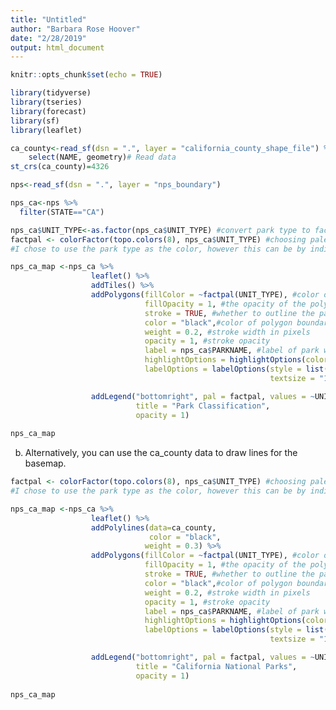 ```yaml
---
title: "Untitled"
author: "Barbara Rose Hoover"
date: "2/28/2019"
output: html_document
---
```


```r
knitr::opts_chunk$set(echo = TRUE)
```


```r
library(tidyverse)
library(tseries)
library(forecast)
library(sf)
library(leaflet)
```

```r
ca_county<-read_sf(dsn = ".", layer = "california_county_shape_file") %>% 
    select(NAME, geometry)# Read data
st_crs(ca_county)=4326
```

```r
nps<-read_sf(dsn = ".", layer = "nps_boundary")

nps_ca<-nps %>% 
  filter(STATE=="CA") 
```

```r
nps_ca$UNIT_TYPE<-as.factor(nps_ca$UNIT_TYPE) #convert park type to factor
factpal <- colorFactor(topo.colors(8), nps_ca$UNIT_TYPE) #choosing palette for polygon golors.
#I chose to use the park type as the color, however this can be by individual park, or whatever you choose 

nps_ca_map <-nps_ca %>% 
                  leaflet() %>% 
                  addTiles() %>% 
                  addPolygons(fillColor = ~factpal(UNIT_TYPE), #color of each polygon
                              fillOpacity = 1, #the opacity of the polygons
                              stroke = TRUE, #whether to outline the park boundaries,
                              color = "black",#color of polygon boundaries 
                              weight = 0.2, #stroke width in pixels
                              opacity = 1, #stroke opacity 
                              label = nps_ca$PARKNAME, #label of park when you hover over it
                              highlightOptions = highlightOptions(color = "white", weight = 5, bringToFront = TRUE),
                              labelOptions = labelOptions(style = list("font-weight" = "normal", padding = "3px 8px"),
                                                          textsize = "15px",direction = "auto")) %>% #how the park name shows up when you hover over it

                  addLegend("bottomright", pal = factpal, values = ~UNIT_TYPE,
                            title = "Park Classification", 
                            opacity = 1)
                              
nps_ca_map
```
b) Alternatively, you can use the ca_county data to draw lines for the basemap. 
```r
factpal <- colorFactor(topo.colors(8), nps_ca$UNIT_TYPE) #choosing palette for polygon golors.
#I chose to use the park type as the color, however this can be by individual park, or whatever you choose 

nps_ca_map <-nps_ca %>% 
                  leaflet() %>% 
                  addPolylines(data=ca_county, 
                               color = "black",
                              weight = 0.3) %>% 
                  addPolygons(fillColor = ~factpal(UNIT_TYPE), #color of each polygon
                              fillOpacity = 1, #the opacity of the polygons
                              stroke = TRUE, #whether to outline the park boundaries,
                              color = "black",#color of polygon boundaries 
                              weight = 0.2, #stroke width in pixels
                              opacity = 1, #stroke opacity 
                              label = nps_ca$PARKNAME, #label of park when you hover over it
                              highlightOptions = highlightOptions(color = "white", weight = 5, bringToFront = TRUE),
                              labelOptions = labelOptions(style = list("font-weight" = "normal", padding = "3px 8px"),
                                                          textsize = "15px",direction = "auto")) %>% #how the park name shows up when you hover over it

                  addLegend("bottomright", pal = factpal, values = ~UNIT_TYPE,
                            title = "California National Parks", 
                            opacity = 1)
                              
nps_ca_map
```

